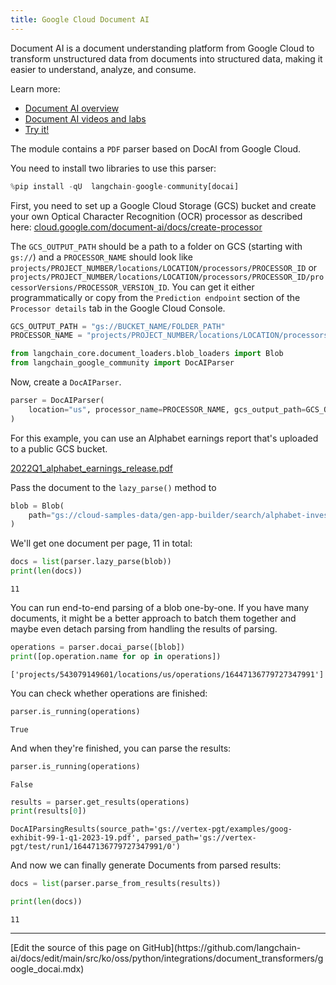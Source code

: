 ```yaml
---
title: Google Cloud Document AI
---
```


Document AI is a document understanding platform from Google Cloud to transform unstructured data from documents into structured data, making it easier to understand, analyze, and consume.

Learn more:

- [Document AI overview](https://cloud.google.com/document-ai/docs/overview)
- [Document AI videos and labs](https://cloud.google.com/document-ai/docs/videos)
- [Try it!](https://cloud.google.com/document-ai/docs/drag-and-drop)

The module contains a `PDF` parser based on DocAI from Google Cloud.

You need to install two libraries to use this parser:

```python
%pip install -qU  langchain-google-community[docai]
```

First, you need to set up a Google Cloud Storage (GCS) bucket and create your own Optical Character Recognition (OCR) processor as described here: [cloud.google.com/document-ai/docs/create-processor](https://cloud.google.com/document-ai/docs/create-processor)

The `GCS_OUTPUT_PATH` should be a path to a folder on GCS (starting with `gs://`) and a `PROCESSOR_NAME` should look like `projects/PROJECT_NUMBER/locations/LOCATION/processors/PROCESSOR_ID` or `projects/PROJECT_NUMBER/locations/LOCATION/processors/PROCESSOR_ID/processorVersions/PROCESSOR_VERSION_ID`. You can get it either programmatically or copy from the `Prediction endpoint` section of the `Processor details` tab in the Google Cloud Console.

```python
GCS_OUTPUT_PATH = "gs://BUCKET_NAME/FOLDER_PATH"
PROCESSOR_NAME = "projects/PROJECT_NUMBER/locations/LOCATION/processors/PROCESSOR_ID"
```

```python
from langchain_core.document_loaders.blob_loaders import Blob
from langchain_google_community import DocAIParser
```

Now, create a `DocAIParser`.

```python
parser = DocAIParser(
    location="us", processor_name=PROCESSOR_NAME, gcs_output_path=GCS_OUTPUT_PATH
)
```

For this example, you can use an Alphabet earnings report that's uploaded to a public GCS bucket.

[2022Q1_alphabet_earnings_release.pdf](https://storage.googleapis.com/cloud-samples-data/gen-app-builder/search/alphabet-investor-pdfs/2022Q1_alphabet_earnings_release.pdf)

Pass the document to the `lazy_parse()` method to

```python
blob = Blob(
    path="gs://cloud-samples-data/gen-app-builder/search/alphabet-investor-pdfs/2022Q1_alphabet_earnings_release.pdf"
)
```

We'll get one document per page, 11 in total:

```python
docs = list(parser.lazy_parse(blob))
print(len(docs))
```

```output
11
```

You can run end-to-end parsing of a blob one-by-one. If you have many documents, it might be a better approach to batch them together and maybe even detach parsing from handling the results of parsing.

```python
operations = parser.docai_parse([blob])
print([op.operation.name for op in operations])
```

```output
['projects/543079149601/locations/us/operations/16447136779727347991']
```

You can check whether operations are finished:

```python
parser.is_running(operations)
```

```output
True
```

And when they're finished, you can parse the results:

```python
parser.is_running(operations)
```

```output
False
```

```python
results = parser.get_results(operations)
print(results[0])
```

```output
DocAIParsingResults(source_path='gs://vertex-pgt/examples/goog-exhibit-99-1-q1-2023-19.pdf', parsed_path='gs://vertex-pgt/test/run1/16447136779727347991/0')
```

And now we can finally generate Documents from parsed results:

```python
docs = list(parser.parse_from_results(results))
```

```python
print(len(docs))
```

```output
11
```

---

<Callout icon="pen-to-square" iconType="regular">
  [Edit the source of this page on GitHub](https://github.com/langchain-ai/docs/edit/main/src/ko/oss/python/integrations/document_transformers/google_docai.mdx)
</Callout>
